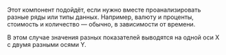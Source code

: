 
<RemadeInfo
  commponentName="DualAxes"
  apiUrl="https://g2plot.antv.vision/en/docs/api/plots/dual-axes"
/>

Этот компонент подойдёт, если нужно вместе проанализировать разные ряды или типы данных. Например, валюту и проценты, стоимость и количество — обычно, в зависимости от времени.

В этом случае значения разных показателей выводятся на одной оси Х с двумя разными осями Y.
